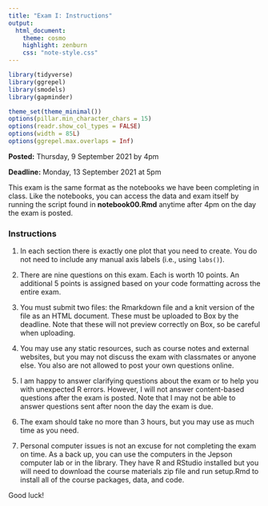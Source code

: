 ```yaml
---
title: "Exam I: Instructions"
output:
  html_document:
    theme: cosmo
    highlight: zenburn
    css: "note-style.css"
---
```


```r
library(tidyverse)
library(ggrepel)
library(smodels)
library(gapminder)

theme_set(theme_minimal())
options(pillar.min_character_chars = 15)
options(readr.show_col_types = FALSE)
options(width = 85L)
options(ggrepel.max.overlaps = Inf)
```

**Posted:** Thursday, 9 September 2021 by 4pm

**Deadline:** Monday, 13 September 2021 at 5pm

This exam is the same format as the notebooks we have been completing in class.
Like the notebooks, you can access the data and exam itself by running the 
script found in **notebook00.Rmd** anytime after 4pm on the day the exam is
posted.

### Instructions

1. In each section there is exactly one plot that you need to create. 
You do not need to include any manual axis labels (i.e., using `labs()`).

2. There are nine questions on this exam. Each is worth 10 points. An 
additional 5 points is assigned based on your code formatting across the
entire exam. 

3. You must submit two files: the Rmarkdown file and a knit version of the
file as an HTML document. These must be uploaded to Box by the deadline. Note
that these will not preview correctly on Box, so be careful when uploading.

4. You may use any static resources, such as course notes and external
websites, but you may not discuss the exam with classmates or anyone else.
You also are not allowed to post your own questions online.

5. I am happy to answer clarifying questions about the exam or to help you
with unexpected R errors. However, I will not answer content-based questions 
after the exam is posted. Note that I may not be able to answer questions 
sent after noon the day the exam is due.

6. The exam should take no more than 3 hours, but you may use as much time 
as you need.

7. Personal computer issues is not an excuse for not completing the exam on
time. As a back up, you can use the computers in the Jepson computer lab or
in the library. They have R and RStudio installed but you will need to download
the course materials zip file and run setup.Rmd to install all of the course
packages, data, and code.

Good luck!
